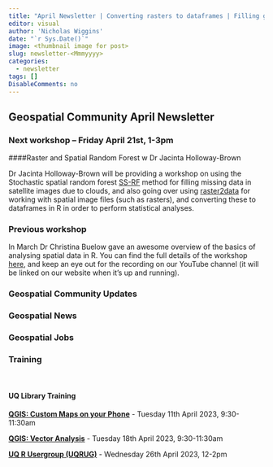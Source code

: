 ```yaml
---
title: "April Newsletter | Converting rasters to dataframes | Filling gaps in Satellite data"
editor: visual
author: 'Nicholas Wiggins'
date: "`r Sys.Date()`"
image: <thumbnail image for post>
slug: newsletter-<Mmmyyyy>
categories:
  - newsletter
tags: []
DisableComments: no
---
```


## Geospatial Community April Newsletter

### Next workshop -- Friday April 21st, 1-3pm

####Raster and Spatial Random Forest w Dr Jacinta Holloway-Brown

Dr Jacinta Holloway-Brown will be providing a workshop on using the Stochastic spatial random forest [SS-RF](https://github.com/thejholloway/SS-RF_tutorial) method for filling missing data in satellite images due to clouds, and also going over using [raster2data](https://github.com/thejholloway/raster2data) for working with spatial image files (such as rasters), and converting these to dataframes in R in order to perform statistical analyses.

### Previous workshop

In March Dr Christina Buelow gave an awesome overview of the basics of analysing spatial data in R. You can find the full details of the workshop [here](https://brisbane-geocommunity.netlify.app/posts/2023-03-23-r-spatial-basics/), and keep an eye out for the recording on our YouTube channel (it will be linked on our website when it's up and running).

### Geospatial Community Updates

<Optional Section about our community> <!-- Group changes --> <!-- website updates --> <!-- surveys --> <!-- ideas for upcoming workshops --> <!-- testimonials --> <!-- org committee details --> <!-- Anything about us that we might want to share -->

### Geospatial News

<Optional section covering broader geospatial news> <!-- Conferences/Forums/Resbaz --> <!-- New software/packages --> <!-- Podcasts/Media --> <!-- New useful resources -->

### Geospatial Jobs

<Optional section listing geospatial job vacancies> <!-- Government Jobs --> <!-- Industry Jobs --> <!-- Not for profit/NGO Jobs --> <!-- University Jobs -->

### Training

<Optional section on GeoSpatial training opportunities> <!-- Upcoming UQ Library Training --> <!-- University/School specific training --> <!-- Other training opportunities -->\

#### UQ Library Training

[**QGIS: Custom Maps on your Phone**](https://studenthub.uq.edu.au/students/events/detail/4472959) - Tuesday 11th April 2023, 9:30-11:30am

[**QGIS: Vector Analysis**](https://studenthub.uq.edu.au/students/events/detail/4472960) - Tuesday 18th April 2023, 9:30-11:30am

[**UQ R Usergroup (UQRUG)**](https://uqrug.netlify.app/) - Wednesday 26th April 2023, 12-2pm